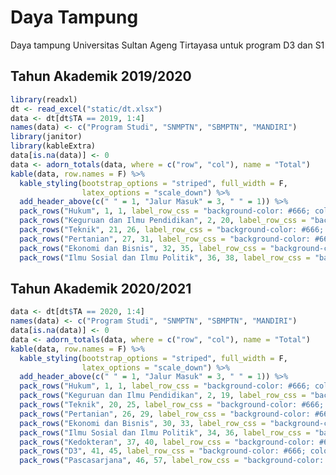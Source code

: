 # Daya Tampung

Daya tampung Universitas Sultan Ageng Tirtayasa untuk program D3 dan S1

## Tahun Akademik 2019/2020

```r
library(readxl)
dt <- read_excel("static/dt.xlsx")
data <- dt[dt$TA == 2019, 1:4]
names(data) <- c("Program Studi", "SNMPTN", "SBMPTN", "MANDIRI")
library(janitor)
library(kableExtra)
data[is.na(data)] <- 0
data <- adorn_totals(data, where = c("row", "col"), name = "Total")
kable(data, row.names = F) %>%
  kable_styling(bootstrap_options = "striped", full_width = F,
                latex_options = "scale_down") %>%
  add_header_above(c(" " = 1, "Jalur Masuk" = 3, " " = 1)) %>%
  pack_rows("Hukum", 1, 1, label_row_css = "background-color: #666; color: #fff;") %>%
  pack_rows("Keguruan dan Ilmu Pendidikan", 2, 20, label_row_css = "background-color: #666; color: #fff;") %>%
  pack_rows("Teknik", 21, 26, label_row_css = "background-color: #666; color: #fff;") %>%
  pack_rows("Pertanian", 27, 31, label_row_css = "background-color: #666; color: #fff;") %>%
  pack_rows("Ekonomi dan Bisnis", 32, 35, label_row_css = "background-color: #666; color: #fff;") %>%
  pack_rows("Ilmu Sosial dan Ilmu Politik", 36, 38, label_row_css = "background-color: #666; color: #fff;")

```


## Tahun Akademik 2020/2021

```r
data <- dt[dt$TA == 2020, 1:4]
names(data) <- c("Program Studi", "SNMPTN", "SBMPTN", "MANDIRI")
data[is.na(data)] <- 0
data <- adorn_totals(data, where = c("row", "col"), name = "Total")
kable(data, row.names = F) %>%
  kable_styling(bootstrap_options = "striped", full_width = F,
                latex_options = "scale_down") %>%
  add_header_above(c(" " = 1, "Jalur Masuk" = 3, " " = 1)) %>%
  pack_rows("Hukum", 1, 1, label_row_css = "background-color: #666; color: #fff;") %>%
  pack_rows("Keguruan dan Ilmu Pendidikan", 2, 19, label_row_css = "background-color: #666; color: #fff;") %>%
  pack_rows("Teknik", 20, 25, label_row_css = "background-color: #666; color: #fff;") %>%
  pack_rows("Pertanian", 26, 29, label_row_css = "background-color: #666; color: #fff;") %>%
  pack_rows("Ekonomi dan Bisnis", 30, 33, label_row_css = "background-color: #666; color: #fff;") %>%
  pack_rows("Ilmu Sosial dan Ilmu Politik", 34, 36, label_row_css = "background-color: #666; color: #fff;") %>%
  pack_rows("Kedokteran", 37, 40, label_row_css = "background-color: #666; color: #fff;") %>%
  pack_rows("D3", 41, 45, label_row_css = "background-color: #666; color: #fff;") %>%
  pack_rows("Pascasarjana", 46, 57, label_row_css = "background-color: #666; color: #fff;")

```